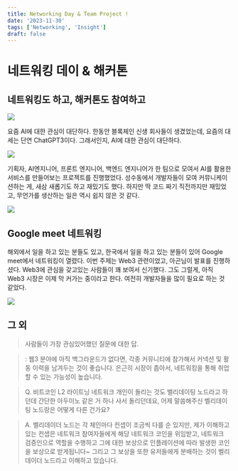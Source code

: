 ```yaml
---
title: Networking Day & Team Project !
date: '2023-11-30'
tags: ['Networking', 'Insight']
draft: false
---
```


# 네트워킹 데이 & 해커톤

## 네트워킹도 하고, 해커톤도 참여하고

![](../static/images/team-hackerton-3.jpeg)

요즘 AI에 대한 관심이 대단하다.
한동안 블록체인 신생 회사들이 생겼었는데,
요즘의 대세는 단연 ChatGPT3이다.
그래서인지, AI에 대한 관심이 대단하다.

![](../static/images/team-hackerton-2.jpeg)

기획자, AI엔지니어, 프론트 엔지니어, 백엔드 엔지니어가 한 팀으로 모여서
AI를 활용한 서비스를 만들어보는 프로젝트를 진행했었다.
성수동에서 개발자들이 모여 커뮤니케이션하는 게, 새삼 새롭기도 하고 재밌기도 했다.
하지만 딱 코드 짜기 직전까지만 재밌었고, 무언가를 생산하는 일은 역시 쉽지 않은 것 같다.

![](../static/images/team-hackerton-1.jpeg)

## Google meet 네트워킹

해외에서 일을 하고 있는 분들도 있고, 한국에서 일을 하고 있는 분들이 있어 Google meet에서 네트워킹이 열렸다.
이번 주제는 Web3 관련이었고, 아곤님이 발표를 진행하셨다.
Web3에 관심을 갖고있는 사람들이 꽤 보여서 신기했다.
그도 그럴게, 아직 Web3 시장은 이제 막 커가는 중이라고 한다.
여전히 개발자들을 많이 필요로 하는 것 같았다.

![](../static/images/networking-day-2.jpeg)

## 그 외

> 사람들이 가장 관심있어했던 질문에 대한 답.

> : 웹3 분야에 아직 백그라운드가 없다면,
각종 커뮤니티에 참가해서 커넥션 및 활동 이력을 남겨두는 것이 좋습니다.
은근히 시장이 좁아서, 네트워킹을 통해 취업할 수 있는 가능성이 높습니다.

> Q. 비트코인 L2 라이트닝 네트워크 개인이 돌리는 것도 밸리데이팅 노드라고 하던데
간단한 아두이노 같은 거 하나 사서 돌리던데요, 어제 말씀해주신 벨리데이팅 노드랑은 어떻게 다른 건가요?

> A. 벨리데이더 노드는 각 체인마다 컨샙이 조금씩 다를 순 있지만,
제가 이해하고있는 컨샙은
네트워크 참여자들에게 해당 네트워크 코인을 위임받고, 네트워크 검증인으로 역할을 수행하고 그에 대한 보상으로 인플레이션에 따라 발생한 코인을 보상으로 받게됩니다~
그리고 그 보상을 또한 유저들에게 분배하는 것이 벨리데이더 노드라고 이해하고 있습니다.